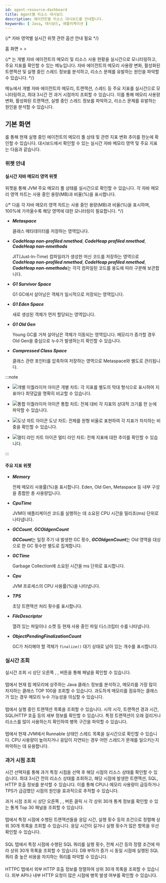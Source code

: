 ```yaml
---
id: agent-resource-dashboard
title: Agent별 리소스 대시보드
description: 에이전트별 리소스 대시보드를 안내합니다. 
keywords: [ Java, 대시보드, 애플리케이션 ]
---
```


{/* 자바 영역별 실시간 위젯 관련 옵션 안내 필요 */}

홈 화면 &gt; <Cmdname sid="side_dashboard" className="uitext" /> &gt; <Cmdname sid="side_agentResourceDashboard" className="uitext" />

{/* <Cmdname sid="side_agentResourceDashboard" className="uitext" />는 개별 자바 에이전트의 메모리 및 리소스 사용 현황을 실시간으로 모니터링하고, 주요 지표를 확인할 수 있는 메뉴입니다. 자바 에이전트의 메모리 사용량 변화, 활성화된 트랜잭션 및 실행 중인 스레드 정보를 분석하고, 리소스 문제를 유발하는 원인을 파악할 수 있습니다. */}

<Cmdname sid="side_agentResourceDashboard" className="uitext" /> 메뉴에서 개별 자바 에이전트의 메모리, 트랜잭션, 스레드 등 주요 지표를 실시간으로 모니터링하고, 최대 3시간 전 과거 시점까지 조회할 수 있습니다. 이를 통해 메모리 사용량 변화, 활성화된 트랜잭션, 실행 중인 스레드 정보를 파악하고, 리소스 문제를 유발하는 원인을 분석할 수 있습니다.

<ImgLang img="apm-java-agent-resource-dashboard.png" desc="Agent Resource Dashboard" />

## 기본 화면

<Cmdname sid="side_agentResourceDashboard" className="uitext" />를 통해 현재 실행 중인 에이전트의 메모리 풀 상태 및 관련 지표 변화 추이를 한눈에 확인할 수 있습니다. 대시보드에서 확인할 수 있는 실시간 자바 메모리 영역 및 주요 지표는 다음과 같습니다. 

### 위젯 안내

#### 실시간 자바 메모리 영역 위젯

<Cmdname sid="TTL09121" className="uitext" /> 위젯을 통해 JVM 주요 메모리 풀 상태를 실시간으로 확인할 수 있습니다. 각 자바 메모리 영역 차트는 사용 중인 용량(MB)과 비율(%)을 표시합니다.

{/* 다음 각 자바 메모리 영역 차트는 사용 중인 용량(MB)과 비율(%)을 표시하며, 100%에 가까울수록 해당 영역에 대한 모니터링이 필요합니다. */}

* ***Metaspace***

  클래스 메타데이터를 저장하는 영역입니다. 

* ***CodeHeap non-profiled nmethod***, ***CodeHeap profiled nmethod***, ***CodeHeap non-nmethods***

  JIT(Just-In-Time) 컴파일러가 생성한 머신 코드를 저장하는 영역으로 ***CodeHeap non-profiled nmethod***, ***CodeHeap profiled nmethod***, ***CodeHeap non-nmethods***는 각각 컴파일된 코드를 용도에 따라 구분해 보관합니다.

* ***G1 Survivor Space***
  
  G1 GC에서 살아남은 객체가 일시적으로 저장되는 영역입니다.

* ***G1 Eden Space***
  
  새로 생성된 객체가 먼저 할당되는 영역입니다.

* ***G1 Old Gen***
  
  Young GC를 거쳐 살아남은 객체가 이동되는 영역입니다. 메모리가 증가할 경우 Old Gen을 중심으로 누수가 발생하는지 확인할 수 있습니다.

* ***Compressed Class Space***
  
  클래스 관련 포인터를 압축하여 저장하는 영역으로 Metaspace와 별도로 관리됩니다.

:::note 

* ![개별 이퀄라이저 아이콘](/img/ic-equalizer-chart.svg) 개별 차트: 각 지표를 별도의 막대 형식으로 표시하여 지표마다 최댓값을 명확히 비교할 수 있습니다. 

* ![통합 이퀄라이저 아이콘](/img/ic-bar-chart.svg) 통합 차트: 전체 대비 각 지표의 상대적 크기를 한 눈에 파악할 수 있습니다.

* ![도넛 차트 아이콘](/img/ic-pie-chart.svg) 도넛 차트: 전체를 원형 비율로 표현하여 각 지표가 차지하는 비중을 확인할 수 있습니다. 

* ![멀티 라인 차트 아이콘](/img/ic-multiline-chart2.svg) 멀티 라인 차트: 전체 지표에 대한 추이를 확인할 수 있습니다. 

:::


#### 주요 지표 위젯

<Columns>
<Column className="text--left width--60">

* ***Memory***

  전체 메모리 사용률(%)을 표시합니다. Eden, Old Gen, Metaspace 등 내부 구성을 종합한 총 사용량입니다.

* ***CpuTime***

  JVM이 애플리케이션 코드를 실행하는 데 소요된 CPU 시간을 밀리초(ms) 단위로 나타냅니다. 

* ***GCCount***, ***GCOldgenCount***

  ***GCCount***는 일정 주기 내 발생한 GC 횟수, ***GCOldgenCount***는 Old 영역을 대상으로 한 GC 횟수만 별도로 집계합니다.

* ***GCTime***

  Garbage Collection에 소요된 시간을 ms 단위로 표시합니다. 

</Column>
<Column className="text--left">

* ***Cpu***

  JVM 프로세스의 CPU 사용률(%)을 나타냅니다.

* ***TPS***

  초당 트랜잭션 처리 횟수를 표시합니다. 

* ***FileDescriptor***

  열려 있는 파일이나 소켓 등 현재 사용 중인 파일 디스크립터 수를 나타냅니다.

* ***ObjectPendingFinalizationCount***

  GC가 처리해야 할 객체가 `finalize()` 대기 상태로 남아 있는 개수를 표시합니다. 

</Column>
</Columns>

### 실시간 조회

실시간 조회 시 상단 오른쪽 <Cmdname sid="heap_histogram" className="uitext" />, <Cmdname sid="active_transaction" className="uitext" />, <Cmdname sid="BTN09457" className="uitext" /> 버튼을 통해 <Cmdname sid="TTL09459" className="uitext" /> 패널을 확인할 수 있습니다. 

<ImgLang img="apm-java-agent-resource-dashboard-resource.png" desc="Agent Resource Dashboard Realtime" />

#### <Cmdname sid="heap_histogram" className="uitext" />

<Cmdname sid="heap_histogram" className="uitext" /> 탭에서 현재 힙 메모리에 상주하는 Java 클래스 정보를 분석하고, 메모리를 가장 많이 차지하는 클래스 TOP 100을 조회할 수 있습니다. 과도하게 메모리를 점유하는 클래스가 있는 경우 메모리 누수 가능성을 의심할 수 있습니다.


#### <Cmdname sid="active_transaction" className="uitext" />

<Cmdname sid="active_transaction" className="uitext" /> 탭에서 실행 중인 트랜잭션 목록을 조회할 수 있습니다. 시작 시각, 트랜잭션 경과 시간, SQL/HTTP 호출 등의 세부 정보를 확인할 수 있습니다. 특정 트랜잭션이 오래 걸리거나 리소스를 많이 사용하는지 확인하여 병목 구간을 파악할 수 있습니다.


#### <Cmdname sid="BTN09457" className="uitext" />

<Cmdname sid="BTN09457" className="uitext" /> 탭에서 현재 JVM에서 Runnable 상태인 스레드 목록을 실시간으로 확인할 수 있습니다. CPU 사용량이 높아지거나 응답이 지연되는 경우 어떤 스레드가 문제를 일으키는지 파악하는 데 유용합니다.

### 과거 시점 조회 

시간 선택자를 통해 과거 특정 시점을 선택 후 해당 시점의 리소스 상태를 확인할 수 있습니다. 최대 3시간 전의 리소스 상태를 조회하고, 해당 시점에 발생한 트랜잭션, SQL, HTTP 호출 정보를 분석할 수 있습니다. 이를 통해 CPU나 메모리 사용량이 급등하거나 TPS가 급감했던 시점의 원인을 효과적으로 추적할 수 있습니다.

<Columns>
<Column className="text--left width--40">
<ImgLang img="apm-java-agent-resource-dashboard-history.png" desc="History Data sc" />
</Column>
<Column className="text--left width--60">
과거 시점 조회 시 상단 오른쪽 <Cmdname sid="transaction" className="uitext" />, <Cmdname sid="statistics_sql" className="uitext" />, <Cmdname sid="BTN09458" className="uitext" /> 버튼 클릭 시 각 상위 30개 통계 정보를 확인할 수 있는 <UI>통계 Top 30</UI> 패널을 조회할 수 있습니다. 
</Column>
</Columns>

<ImgLang img="apm-java-agent-resource-dashboard-stat.png" desc="Agent Resource Dashboard History" />

#### <Cmdname sid="transaction_statistics" className="uitext" />

<Cmdname sid="transaction" className="uitext" /> 탭에서 특정 시점에 수행된 트랜잭션들을 응답 시간, 실행 횟수 등의 조건으로 정렬해 상위 30개 목록을 조회할 수 있습니다. 응답 시간이 길거나 실행 횟수가 많은 항목을 우선 확인할 수 있습니다. 

#### <Cmdname sid="statistics_sql" className="uitext" />

<UI>SQL</UI> 탭에서 특정 시점에 수행된 SQL 쿼리를 실행 횟수, 전체 시간 등의 정렬 조건에 따라 상위 30개 목록을 조회할 수 있습니다. DB 부하가 증가 시 동일 시점에 실행된 SQL 쿼리 중 높은 비용을 차지하는 쿼리를 파악할 수 있습니다.

#### <Cmdname sid="BTN09458" className="uitext" />

<UI>HTTPC</UI> 탭에서 외부 HTTP 호출 정보를 정렬하여 상위 30개 목록을 조회할 수 있습니다. 외부 API나 내부 HTTP 요청이 많은 시점에 병목 발생 여부를 확인할 수 있습니다.